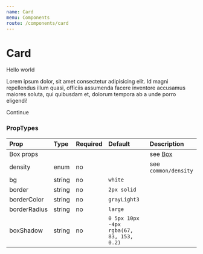 ```yaml
---
name: Card
menu: Components
route: /components/card
---
```



# Card

<Playground>
  <Card density={Density.COMFORTABLE}>
    <Header.h2>Hello world</Header.h2>
    <p>Lorem ipsum dolor, sit amet consectetur adipisicing elit. Id magni repellendus illum quasi, officiis assumenda facere inventore accusamus maiores soluta, qui quibusdam et, dolorum tempora ab a unde porro eligendi!</p>
    <Link href="#">Continue</Link>
  </Card>
</Playground>

### PropTypes
| Prop | Type | Required | Default | Description |
|:-----|:-----|:---------|:--------|:------------|
| Box props | | | | see [Box](/components/box) |
| density | enum | no |  | see `common/density` |
| bg | string | no | `white` | |
| border | string | no | `2px solid` | |
| borderColor | string | no | `grayLight3` | |
| borderRadius | string | no | `large` | |
| boxShadow | string | no | `0 5px 10px -4px rgba(67, 83, 153, 0.2)`| |
